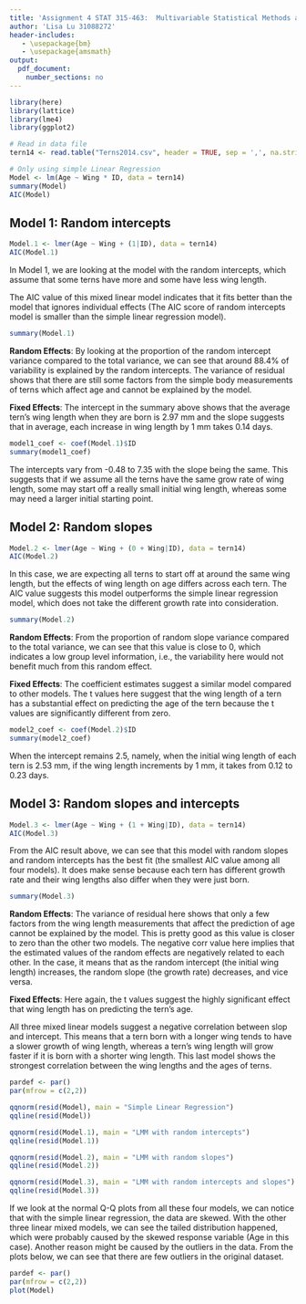 ```yaml
---
title: 'Assignment 4 STAT 315-463:  Multivariable Statistical Methods and Applications'
author: 'Lisa Lu 31088272'
header-includes:
   - \usepackage{bm}
   - \usepackage{amsmath}
output: 
  pdf_document:
    number_sections: no
---
```


```r
library(here)
library(lattice)
library(lme4)
library(ggplot2)
```

```r
# Read in data file
tern14 <- read.table("Terns2014.csv", header = TRUE, sep = ',', na.strings = "na")
```

```r
# Only using simple Linear Regression
Model <- lm(Age ~ Wing * ID, data = tern14)
summary(Model)
AIC(Model)
```

\newpage
## Model 1: Random intercepts

```r
Model.1 <- lmer(Age ~ Wing + (1|ID), data = tern14)
AIC(Model.1)
```

In Model 1, we are looking at the model with the random intercepts, which assume that some terns have more and some have less wing length.

The AIC value of this mixed linear model indicates that it fits better than the model that ignores individual effects (The AIC score of random intercepts model is smaller than the simple linear regression model). 

```r
summary(Model.1)
```

**Random Effects**: By looking at the proportion of the random intercept variance compared to the total variance, we can see that around 88.4\% of variability is explained by the random intercepts. The variance of residual shows that there are still some factors from the simple body measurements of terns which affect age and cannot be explained by the model.     

**Fixed Effects**: The intercept in the summary above shows that the average tern's wing length when they are born is 2.97 mm and the slope suggests that in average, each increase in wing length by 1 mm takes 0.14 days. 


```r
model1_coef <- coef(Model.1)$ID
summary(model1_coef)
```
The intercepts vary from -0.48 to 7.35 with the slope being the same. This suggests that if we assume all the terns have the same grow rate of wing length, some may start off a really small initial wing length, whereas some may need a larger initial starting point. 

## Model 2: Random slopes

```r
Model.2 <- lmer(Age ~ Wing + (0 + Wing|ID), data = tern14)
AIC(Model.2)
```

In this case, we are expecting all terns to start off at around the same wing length, but the effects of wing length on age differs across each tern. The AIC value suggests this model outperforms the simple linear regression model, which does not take the different growth rate into consideration. 

```r
summary(Model.2)
```

**Random Effects**: From the proportion of random slope variance compared to the total variance, we can see that this value is close to 0, which indicates a low group level information, i.e., the variability here would not benefit much from this random effect.   

**Fixed Effects**: The coefficient estimates suggest a similar model compared to other models. The t values here suggest that the wing length of a tern has a substantial effect on predicting the age of the tern because the t values are significantly different from zero. 

```r
model2_coef <- coef(Model.2)$ID
summary(model2_coef)
```
When the intercept remains 2.5, namely, when the initial wing length of each tern is 2.53 mm, if the wing length increments by 1 mm, it takes from 0.12 to 0.23 days.  

## Model 3: Random slopes and intercepts

```r
Model.3 <- lmer(Age ~ Wing + (1 + Wing|ID), data = tern14)
AIC(Model.3)
```

From the AIC result above, we can see that this model with random slopes and random intercepts has the best fit (the smallest AIC value among all four models). It does make sense because each tern has different growth rate and their wing lengths also differ when they were just born. 

```r
summary(Model.3)
```

**Random Effects**: The variance of residual here shows that only a few factors from the wing length measurements that affect the prediction of age cannot be explained by the model. This is pretty good as this value is closer to zero than the other two models. The negative corr value here implies that the estimated values of the random effects are negatively related to each other. In the case, it means that as the random intercept (the initial wing length) increases, the random slope (the growth rate) decreases, and vice versa. 

**Fixed Effects**: Here again, the t values suggest the highly significant effect that wing length has on predicting the tern's age.  

All three mixed linear models suggest a negative correlation between slop and intercept. This means that a tern born with a longer wing tends to have a slower growth of wing length, whereas a tern's wing length will grow faster if it is born with a shorter wing length. This last model shows the strongest correlation between the wing lengths and the ages of terns.



```r
pardef <- par()
par(mfrow = c(2,2))

qqnorm(resid(Model), main = "Simple Linear Regression")
qqline(resid(Model))

qqnorm(resid(Model.1), main = "LMM with random intercepts")
qqline(resid(Model.1))

qqnorm(resid(Model.2), main = "LMM with random slopes")
qqline(resid(Model.2))

qqnorm(resid(Model.3), main = "LMM with random intercepts and slopes")
qqline(resid(Model.3))
```
If we look at the normal Q-Q plots from all these four models, we can notice that with the simple linear regression, the data are skewed. With the other three linear mixed models, we can see the tailed distribution happened, which were probably caused by the skewed response variable (Age in this case). Another reason might be caused by the outliers in the data. From the plots below, we can see that there are few outliers in the original dataset. 
```r
pardef <- par()
par(mfrow = c(2,2))
plot(Model)
```

